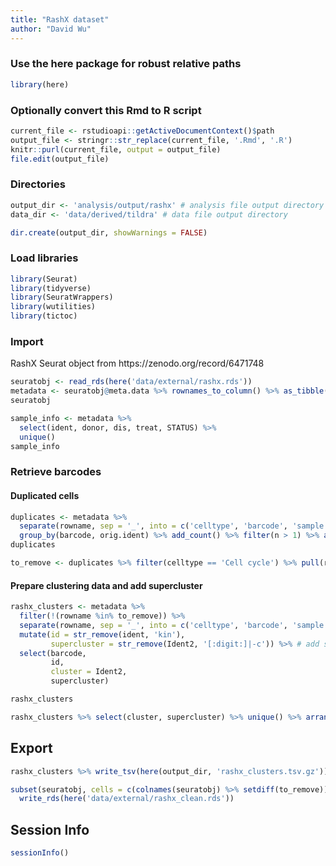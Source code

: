 ```yaml
---
title: "RashX dataset"
author: "David Wu"
---
```


### Use the here package for robust relative paths
```r
library(here)
```

### Optionally convert this Rmd to R script 
```r
current_file <- rstudioapi::getActiveDocumentContext()$path
output_file <- stringr::str_replace(current_file, '.Rmd', '.R')
knitr::purl(current_file, output = output_file)
file.edit(output_file)
```

### Directories
```r
output_dir <- 'analysis/output/rashx' # analysis file output directory
data_dir <- 'data/derived/tildra' # data file output directory

dir.create(output_dir, showWarnings = FALSE)
```

### Load libraries
```r
library(Seurat) 
library(tidyverse)
library(SeuratWrappers)
library(wutilities)
library(tictoc)
```

### Import
RashX Seurat object from https://zenodo.org/record/6471748
```r
seuratobj <- read_rds(here('data/external/rashx.rds'))
metadata <- seuratobj@meta.data %>% rownames_to_column() %>% as_tibble()
seuratobj
```
```r
sample_info <- metadata %>% 
  select(ident, donor, dis, treat, STATUS) %>% 
  unique()
sample_info
```
### Retrieve barcodes
#### Duplicated cells
```r
duplicates <- metadata %>% 
  separate(rowname, sep = '_', into = c('celltype', 'barcode', 'sample', 'sample_id'), remove = FALSE) %>% 
  group_by(barcode, orig.ident) %>% add_count() %>% filter(n > 1) %>% arrange(orig.ident, barcode)
duplicates
```
```r
to_remove <- duplicates %>% filter(celltype == 'Cell cycle') %>% pull(rowname)
```

#### Prepare clustering data and add supercluster
```r
rashx_clusters <- metadata %>% 
  filter(!(rowname %in% to_remove)) %>% 
  separate(rowname, sep = '_', into = c('celltype', 'barcode', 'sample', 'sample_id'), remove = FALSE) %>% 
  mutate(id = str_remove(ident, 'kin'),
         supercluster = str_remove(Ident2, '[:digit:]|-c')) %>% # add supercluster
  select(barcode, 
         id,
         cluster = Ident2, 
         supercluster) 

rashx_clusters 
```

```r
rashx_clusters %>% select(cluster, supercluster) %>% unique() %>% arrange(supercluster)
```

## Export
```r
rashx_clusters %>% write_tsv(here(output_dir, 'rashx_clusters.tsv.gz'))

subset(seuratobj, cells = c(colnames(seuratobj) %>% setdiff(to_remove))) %>% 
  write_rds(here('data/external/rashx_clean.rds'))
```
## Session Info
```r
sessionInfo()
```



